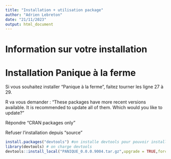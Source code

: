 ---
title: "Installation + utilisation package"
author: "Adrien Lebreton"
date: "21/11/2023"
output: html_document
---

# Information sur votre installation



# Installation Panique à la ferme  

Si vous souhaitez installer "Panique à la ferme", faitez tourner les ligne 27 à 29.

R va vous demander : 
"These packages have more recent versions available.
It is recommended to update all of them.
Which would you like to update?"

Répondre "CRAN packages only"

Refuser l'installation depuis "source"


```{r}
install.packages("devtools") #on installe devtools pour pouvoir installer en local 
library(devtools) # on charge devtools
devtools::install_local("PANIQUE_0.0.0.9004.tar.gz",upgrade = TRUE,force=TRUE) # on installe le package portant le jeu depuis le fichier zippé qui doit être dans le même répertoire que le script

```


